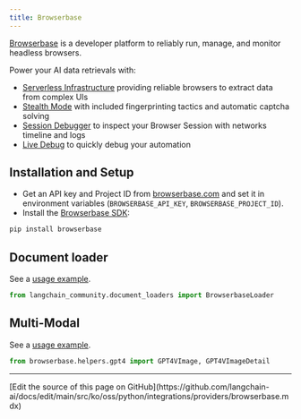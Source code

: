 ```yaml
---
title: Browserbase
---
```


[Browserbase](https://browserbase.com) is a developer platform to reliably run, manage, and monitor headless browsers.

Power your AI data retrievals with:
- [Serverless Infrastructure](https://docs.browserbase.com/under-the-hood) providing reliable browsers to extract data from complex UIs
- [Stealth Mode](https://docs.browserbase.com/features/stealth-mode) with included fingerprinting tactics and automatic captcha solving
- [Session Debugger](https://docs.browserbase.com/features/sessions) to inspect your Browser Session with networks timeline and logs
- [Live Debug](https://docs.browserbase.com/guides/session-debug-connection/browser-remote-control) to quickly debug your automation

## Installation and Setup

- Get an API key and Project ID from [browserbase.com](https://browserbase.com) and set it in environment variables (`BROWSERBASE_API_KEY`, `BROWSERBASE_PROJECT_ID`).
- Install the [Browserbase SDK](http://github.com/browserbase/python-sdk):

```python
pip install browserbase
```

## Document loader

See a [usage example](/oss/python/integrations/document_loaders/browserbase).

```python
from langchain_community.document_loaders import BrowserbaseLoader
```

## Multi-Modal

See a [usage example](/oss/python/integrations/document_loaders/browserbase).

```python
from browserbase.helpers.gpt4 import GPT4VImage, GPT4VImageDetail
```

---

<Callout icon="pen-to-square" iconType="regular">
  [Edit the source of this page on GitHub](https://github.com/langchain-ai/docs/edit/main/src/ko/oss/python/integrations/providers/browserbase.mdx)
</Callout>
